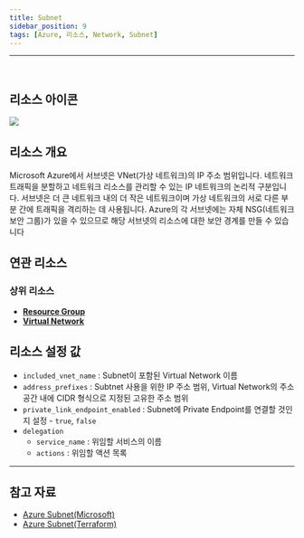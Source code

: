 ```yaml
---
title: Subnet
sidebar_position: 9
tags: [Azure, 리소스, Network, Subnet]
---
```







<hr />
<br />

## 리소스 아이콘
<img src={icon} />

## 리소스 개요
Microsoft Azure에서 서브넷은 VNet(가상 네트워크)의 IP 주소 범위입니다. 네트워크 트래픽을 분할하고 네트워크 리소스를 관리할 수 있는 IP 네트워크의 논리적 구분입니다.
서브넷은 더 큰 네트워크 내의 더 작은 네트워크이며 가상 네트워크의 서로 다른 부분 간에 트래픽을 격리하는 데 사용됩니다. 
Azure의 각 서브넷에는 자체 NSG(네트워크 보안 그룹)가 있을 수 있으므로 해당 서브넷의 리소스에 대한 보안 경계를 만들 수 있습니다

## 연관 리소스
### 상위 리소스
- [**Resource Group**](https://docs.cstudio.app/docs/resource/azure/Base/ResourceGroup)
- [**Virtual Network**](https://docs.cstudio.app/docs/resource/azure/Network/VirtualNetwork)








## 리소스 설정 값
- ```included_vnet_name``` : Subnet이 포함된 Virtual Network 이름
- ```address_prefixes``` : Subtnet 사용을 위한 IP 주소 범위, Virtual Network의 주소 공간 내에 CIDR 형식으로 지정된 고유한 주소 범위
- ```private_link_endpoint_enabled``` : Subnet에 Private Endpoint를 연결할 것인지 설정 - ```true```, ```false```
- ```delegation``` 
    +  ```service_name``` : 위임할 서비스의 이름
    +  ```actions``` : 위임할 액션 목록




<hr />

## 참고 자료
- [Azure Subnet(Microsoft)](https://learn.microsoft.com/ko-kr/azure/virtual-network/virtual-network-manage-subnet?tabs=azure-portal)
- [Azure Subnet(Terraform)](https://registry.terraform.io/providers/hashicorp/azurerm/latest/docs/resources/subnet)

